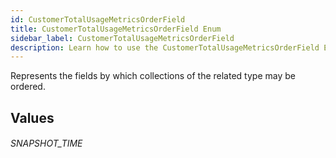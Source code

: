 ```yaml
---
id: CustomerTotalUsageMetricsOrderField
title: CustomerTotalUsageMetricsOrderField Enum
sidebar_label: CustomerTotalUsageMetricsOrderField
description: Learn how to use the CustomerTotalUsageMetricsOrderField Enum for Builder's API.
---
```


Represents the fields by which collections of the related type may be ordered.

## Values

###### SNAPSHOT_TIME
